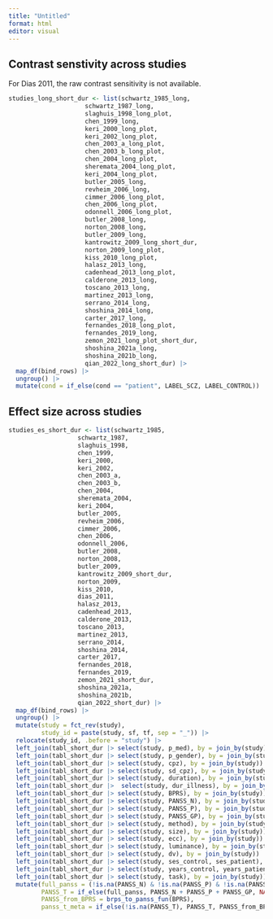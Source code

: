 ```yaml
---
title: "Untitled"
format: html
editor: visual
---
```


## Contrast senstivity across studies

For Dias 2011, the raw contrast sensitivity is not available.

```r
studies_long_short_dur <- list(schwartz_1985_long, 
                     schwartz_1987_long, 
                     slaghuis_1998_long_plot,
                     chen_1999_long, 
                     keri_2000_long_plot, 
                     keri_2002_long_plot, 
                     chen_2003_a_long_plot,
                     chen_2003_b_long_plot,
                     chen_2004_long_plot,
                     sheremata_2004_long_plot,
                     keri_2004_long_plot,
                     butler_2005_long,
                     revheim_2006_long,
                     cimmer_2006_long_plot,
                     chen_2006_long_plot,
                     odonnell_2006_long_plot, 
                     butler_2008_long,
                     norton_2008_long,
                     butler_2009_long, 
                     kantrowitz_2009_long_short_dur,
                     norton_2009_long_plot,
                     kiss_2010_long_plot,
                     halasz_2013_long,
                     cadenhead_2013_long_plot,
                     calderone_2013_long,
                     toscano_2013_long,
                     martinez_2013_long,
                     serrano_2014_long,
                     shoshina_2014_long, 
                     carter_2017_long,
                     fernandes_2018_long_plot, 
                     fernandes_2019_long,
                     zemon_2021_long_plot_short_dur,
                     shoshina_2021a_long,
                     shoshina_2021b_long, 
                     qian_2022_long_short_dur) |> 
  map_df(bind_rows) |> 
  ungroup() |> 
  mutate(cond = if_else(cond == "patient", LABEL_SCZ, LABEL_CONTROL)) 

```

## Effect size across studies

```r
studies_es_short_dur <- list(schwartz_1985, 
                   schwartz_1987, 
                   slaghuis_1998,
                   chen_1999, 
                   keri_2000, 
                   keri_2002, 
                   chen_2003_a, 
                   chen_2003_b,
                   chen_2004,
                   sheremata_2004,
                   keri_2004,
                   butler_2005,
                   revheim_2006,
                   cimmer_2006,
                   chen_2006,
                   odonnell_2006, 
                   butler_2008,
                   norton_2008,
                   butler_2009,
                   kantrowitz_2009_short_dur,
                   norton_2009,
                   kiss_2010, 
                   dias_2011, 
                   halasz_2013,
                   cadenhead_2013,
                   calderone_2013,
                   toscano_2013,
                   martinez_2013,
                   serrano_2014,
                   shoshina_2014, 
                   carter_2017,
                   fernandes_2018, 
                   fernandes_2019,
                   zemon_2021_short_dur,
                   shoshina_2021a,
                   shoshina_2021b, 
                   qian_2022_short_dur) |> 
  map_df(bind_rows) |> 
  ungroup() |> 
  mutate(study = fct_rev(study), 
         study_id = paste(study, sf, tf, sep = "_")) |> 
  relocate(study_id, .before = "study") |> 
  left_join(tabl_short_dur |> select(study, p_med), by = join_by(study)) |> 
  left_join(tabl_short_dur |> select(study, p_gender), by = join_by(study)) |> 
  left_join(tabl_short_dur |> select(study, cpz), by = join_by(study)) |> 
  left_join(tabl_short_dur |> select(study, sd_cpz), by = join_by(study)) |> 
  left_join(tabl_short_dur |> select(study, duration), by = join_by(study)) |> 
  left_join(tabl_short_dur |>  select(study, dur_illness), by = join_by(study)) |> 
  left_join(tabl_short_dur |> select(study, BPRS), by = join_by(study)) |> 
  left_join(tabl_short_dur |> select(study, PANSS_N), by = join_by(study)) |> 
  left_join(tabl_short_dur |> select(study, PANSS_P), by = join_by(study)) |> 
  left_join(tabl_short_dur |> select(study, PANSS_GP), by = join_by(study)) |>
  left_join(tabl_short_dur |> select(study, method), by = join_by(study)) |>
  left_join(tabl_short_dur |> select(study, size), by = join_by(study)) |>
  left_join(tabl_short_dur |> select(study, ecc), by = join_by(study)) |>
  left_join(tabl_short_dur |> select(study, luminance), by = join_by(study)) |>
  left_join(tabl_short_dur |> select(study, dv), by = join_by(study)) |>
  left_join(tabl_short_dur |> select(study, ses_control, ses_patient), by = join_by(study)) |>
  left_join(tabl_short_dur |> select(study, years_control, years_patient), by = join_by(study)) |>
  left_join(tabl_short_dur |> select(study, task), by = join_by(study)) |>
  mutate(full_panss = (!is.na(PANSS_N) & !is.na(PANSS_P) & !is.na(PANSS_GP)),
         PANSS_T = if_else(full_panss, PANSS_N + PANSS_P + PANSS_GP, NA),
         PANSS_from_BPRS = brps_to_panss_fun(BPRS),
         panss_t_meta = if_else(!is.na(PANSS_T), PANSS_T, PANSS_from_BPRS)) 
```



